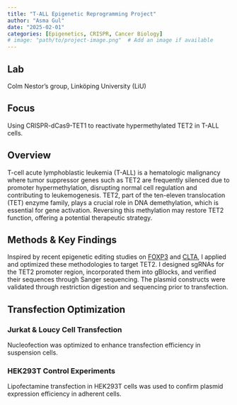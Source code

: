 ```yaml
---
title: "T‐ALL Epigenetic Reprogramming Project"
author: "Asma Gul"
date: "2025-02-01"
categories: [Epigenetics, CRISPR, Cancer Biology]
# image: "path/to/project-image.png"  # Add an image if available
---
```


## Lab
Colm Nestor's group, Linköping University (LiU)

## Focus
Using CRISPR-dCas9-TET1 to reactivate hypermethylated TET2 in T-ALL cells.

## Overview
T-cell acute lymphoblastic leukemia (T-ALL) is a hematologic malignancy where tumor suppressor genes such as TET2 are frequently silenced due to promoter hypermethylation, disrupting normal cell regulation and contributing to leukemogenesis. TET2, part of the ten-eleven translocation (TET) enzyme family, plays a crucial role in DNA demethylation, which is essential for gene activation. Reversing this methylation may restore TET2 function, offering a potential therapeutic strategy.

## Methods & Key Findings
Inspired by recent epigenetic editing studies on [FOXP3](https://doi.org/10.1016/j.cellimm.2021.104471) and [CLTA](https://doi.org/10.1016/j.cell.2021.03.025), I applied and optimized these methodologies to target TET2. I designed sgRNAs for the TET2 promoter region, incorporated them into gBlocks, and verified their sequences through Sanger sequencing. The plasmid constructs were validated through restriction digestion and sequencing prior to transfection.

## Transfection Optimization

### Jurkat & Loucy Cell Transfection
Nucleofection was optimized to enhance transfection efficiency in suspension cells.

### HEK293T Control Experiments
Lipofectamine transfection in HEK293T cells was used to confirm plasmid expression efficiency in adherent cells.

